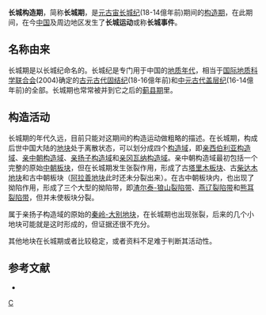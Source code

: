 {{中国构造期}}
'''长城构造期'''，简称'''长城期'''，是[[元古宙|元古宙]][[长城纪|长城纪]](18-14億年前)期间的[[构造期|构造期]]，在此期间，在今[[中国|中国]]及周边地区发生了'''长城运动'''或称'''长城事件'''。

==名称由来==

长城期是以长城纪命名的。长城纪是专门用于中国的[[地质年代|地质年代]]，相当于[[国际地质科学联合会|国际地质科学联合会]](2004)确定的[[古元古代|古元古代]][[固结纪|固结纪]](18-16億年前)和[[中元古代|中元古代]][[盖层纪|盖层纪]](16-14億年前)的全部。长城期也常常被并到它之后的[[蓟县构造期|蓟县期]]里。

==构造活动==

长城期的年代久远，目前只能对这期间的构造运动做粗略的描述。在长城期，构成后世中国大陆的[[地块|地块]]处于离散状态，可以划分成四个[[构造域|构造域]]，即[[亲西伯利亚构造域|亲西伯利亚构造域]]、[[亲中朝构造域|亲中朝构造域]]、[[亲扬子构造域|亲扬子构造域]]和[[亲冈瓦纳构造域|亲冈瓦纳构造域]]。亲中朝构造域最初包括一个完整的原始[[中朝板块|中朝板块]]，但在长城期发生张裂作用，形成了古[[塔里木板块|塔里木板块]]、古[[柴达木地块|柴达木地块]]和古中朝板块（[[阿拉善地块|阿拉善地块]]此时还未分裂出来）。在古中朝板块内，也出现了拗陷作用，形成了三个大型的拗陷带，即[[渣尔泰-狼山裂陷带|渣尔泰-狼山裂陷带]]、[[燕辽裂陷带|燕辽裂陷带]]和[[熊耳裂陷带|熊耳裂陷带]]，但并未使板块分裂。

属于亲扬子构造域的原始的[[秦岭-大别地块|秦岭-大别地块]]，在长城期也出现张裂，后来的几个小地块可能就是这时形成的，但证据还很不充分。

其他地块在长城期或者比较稳定，或者资料不足难于判断其活动性。

==参考文献==

*{{cite book
  | author = 万天丰
  | title = 《中国大地构造学纲要》
  | publisher = 地质出版社
  | pages = 48-56
  | isbn = 7-116-03991-0
|date=2004年6月}}

[[category:构造期|C]]